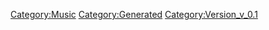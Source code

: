 {{Music
 |Name=PLANET DANCE
 |ID=2
 |Cov=2
 |Cd=3
 |Nam=2
 |Div=2
 |Ma=1
 |SerieId=3
 |SerieLogoId=3
 |WavId=2
 |VariationId=0
 |Dsc=2
 |Strt=10
 |ValkyrieBattle=1
 |ValkyrieIntro=1
 |ValkyrieIntroSky=1
 |DivaSolo=1
 |DivaMulti=2
 |Exp=1
 |OfficialName=PLANET DANCE
 |VocalName=Fire Bomber
 |Description=作品：マクロス7<br /><br />歌手：Fire Bomber<br /><br />作詞：K.INOJO<br />作曲：須藤英樹
 |StoryTitle=「待たせたな！」
 |StoryDesc=マクロス7船団の片隅で人気を博し始めているバンド、<br />Fire Bomber。メンバー全員が高い技術を持っている。<br /><br />しかし、メインボーカルの熱気バサラという男が曲者<br />だった。この日もバサラはライブに遅刻したばかりか、<br />なんとはるか上空からステージ上に降り立ってみせた。
 |BuyURL=https://recochoku.jp/song/S22001139/
 |BannerId=2
 |AnmStoreURL=https://anime.dmkt-sp.jp/animestore/ci_pc?workId=20597
}}
[[Category:Music]]
[[Category:Generated]]
[[Category:Version_v_0.1]]
